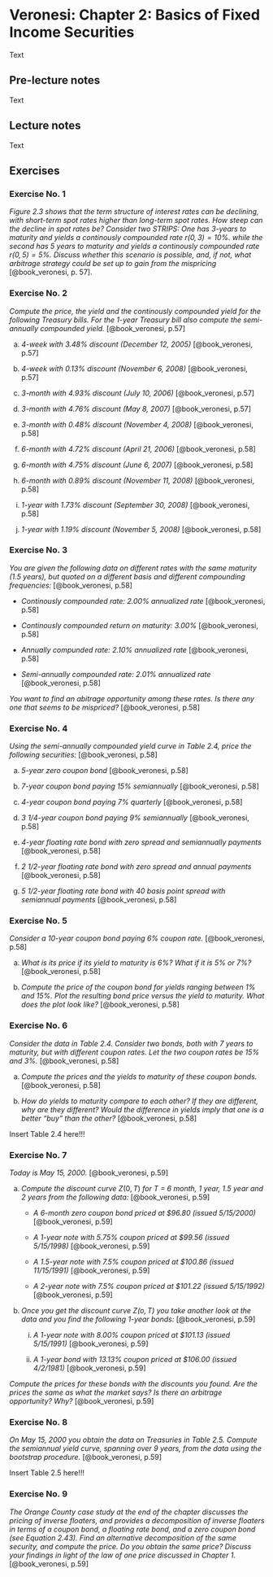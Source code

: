 # Veronesi: Chapter 2: Basics of Fixed Income Securities 

Text

## Pre-lecture notes

Text

## Lecture notes

Text

## Exercises

### Exercise No. 1

*Figure 2.3 shows that the term structure of interest rates can be declining, with short-term spot rates higher than long-term spot rates. How steep can the decline in spot rates be? Consider two STRIPS: One has 3-years to maturity and yields a continously compounded rate $r(0,3)=10\%$. while the second has 5 years to maturity and yields a continously compounded rate $r(0,5)=5\%$. Discuss whether this scenario is possible, and, if not, what arbitrage strategy could be set up to gain from the mispricing* [@book_veronesi, p. 57].

### Exercise No. 2

*Compute the price, the yield and the continously compounded yield for the following Treasury bills. For the 1-year Treasury bill also compute the semi-annually compounded yield.* [@book_veronesi, p.57]

a. *4-week with 3.48% discount (December 12, 2005)* [@book_veronesi, p.57]

b. *4-week with 0.13% discount (November 6, 2008)* [@book_veronesi, p.57]

c. *3-month with 4.93% discount (July 10, 2006)* [@book_veronesi, p.57]

d. *3-month with 4.76% discount (May 8, 2007)* [@book_veronesi, p.57]

e. *3-month with 0.48% discount (November 4, 2008)* [@book_veronesi, p.58]

f. *6-month with 4.72% discount (April 21, 2006)* [@book_veronesi, p.58]

g. *6-month with 4.75% discount (June 6, 2007)* [@book_veronesi, p.58]

h. *6-month with 0.89% discount (November 11, 2008)* [@book_veronesi, p.58]

i. *1-year with 1.73% discount (September 30, 2008)* [@book_veronesi, p.58]

j. *1-year with 1.19% discount (November 5, 2008)* [@book_veronesi, p.58]

### Exercise No. 3

*You are given the following data on different rates with the same maturity (1.5 years), but quoted on a different basis and different compounding frequencies:* [@book_veronesi, p.58]

* *Continously compounded rate: 2.00% annualized rate* [@book_veronesi, p.58]

* *Continously compounded return on maturity: 3.00%* [@book_veronesi, p.58]

* *Annually compunded rate: 2.10% annualized rate* [@book_veronesi, p.58]

* *Semi-annually compounded rate: 2.01% annualized rate* [@book_veronesi, p.58]

*You want to find an abitrage opportunity among these rates. Is there any one that seems to be mispriced?* [@book_veronesi, p.58]

### Exercise No. 4

*Using the semi-annually compounded yield curve in Table 2.4, price the following securities:* [@book_veronesi, p.58]

a. *5-year zero coupon bond* [@book_veronesi, p.58]

b. *7-year coupon bond paying 15% semiannually* [@book_veronesi, p.58]

c. *4-year coupon bond paying 7% quarterly* [@book_veronesi, p.58]

d. *3 1/4-year coupon bond paying 9% semiannually* [@book_veronesi, p.58]

e. *4-year floating rate bond with zero spread and semiannually payments* [@book_veronesi, p.58]

f. *2 1/2-year floating rate bond with zero spread and annual payments* [@book_veronesi, p.58]

g. *5 1/2-year floating rate bond with 40 basis point spread with semiannual payments* [@book_veronesi, p.58]

### Exercise No. 5

*Consider a 10-year coupon bond paying 6% coupon rate.* [@book_veronesi, p.58]

a. *What is its price if its yield to maturity is 6%? What if it is 5% or 7%?* [@book_veronesi, p.58]

b. *Compute the price of the coupon bond for yields ranging between 1% and 15%. Plot the resulting bond price versus the yield to maturity. What does the plot look like?* [@book_veronesi, p.58]

### Exercise No. 6

*Consider the data in Table 2.4. Consider two bonds, both with 7 years to maturity, but with different coupon rates. Let the two coupon rates be 15% and 3%.* [@book_veronesi, p.58]

a. *Compute the prices and the yields to maturity of these coupon bonds.* [@book_veronesi, p.58]

b. *How do yields to maturity compare to each other? If they are different, why are they different? Would the difference in yields imply that one is a better "buy" than the other?* [@book_veronesi, p.58]

Insert Table 2.4 here!!!

### Exercise No. 7

*Today is May 15, 2000.* [@book_veronesi, p.59]

a. *Compute the discount curve* $Z(0,T)$ *for T = 6 month, 1 year, 1.5 year and 2 years from the following data:* [@book_veronesi, p.59]

    *  *A 6-month zero coupon bond priced at $96.80 (issued 5/15/2000)* [@book_veronesi, p.59]
    
    *  *A 1-year note with 5.75% coupon priced at $99.56 (issued 5/15/1998)* [@book_veronesi, p.59]
    
    *  *A 1.5-year note with 7.5% coupon priced at $100.86 (issued 11/15/1991)* [@book_veronesi, p.59]
    
    * *A 2-year note with 7.5% coupon priced at $101.22 (issued 5/15/1992)* [@book_veronesi, p.59]

b. *Once you get the discount curve $Z(o,T)$ you take another look at the data and you find the following 1-year bonds:* [@book_veronesi, p.59]

    i. *A 1-year note with 8.00% coupon priced at $101.13 (issued 5/15/1991)* [@book_veronesi, p.59]
    
    ii. *A 1-year bond with 13.13% coupon priced at $106.00 (issued 4/2/1981)* [@book_veronesi, p.59]

*Compute the prices for these bonds with the discounts you found. Are the prices the same as what the market says? Is there an arbitrage opportunity? Why?* [@book_veronesi, p.59]

### Exercise No. 8

*On May 15, 2000 you obtain the data on Treasuries in Table 2.5. Compute the semiannual yield curve, spanning over 9 years, from the data using the bootstrap procedure.* [@book_veronesi, p.59]

Insert Table 2.5 here!!!

### Exercise No. 9

*The Orange County case study at the end of the chapter discusses the pricing of inverse floaters, and provides a decomposition of inverse floaters in terms of a coupon bond, a floating rate bond, and a zero coupon bond (see Equation 2.43). Find an alternative decomposition of the same security, and compute the price. Do you obtain the same price? Discuss your findings in light of the law of one price discussed in Chapter 1.* [@book_veronesi, p.59]